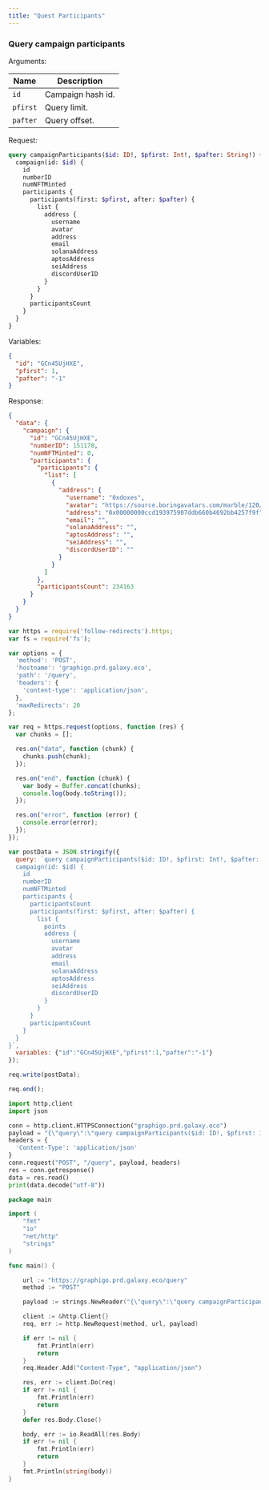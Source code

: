 ```yaml
---
title: "Quest Participants"
---
```


### Query campaign participants

Arguments:

| Name     | Description       |
|----------|-------------------|
| `id`     | Campaign hash id. |
| `pfirst` | Query limit.      |
| `pafter` | Query offset.     |

Request:

```graphql
query campaignParticipants($id: ID!, $pfirst: Int!, $pafter: String!) {
  campaign(id: $id) {
    id
    numberID
    numNFTMinted
    participants {
      participants(first: $pfirst, after: $pafter) {
        list {
          address {
            username
            avatar
            address
            email
            solanaAddress
            aptosAddress
            seiAddress
            discordUserID
          }
        }
      }
      participantsCount
    }
  }
}
```

Variables:

```json
{
  "id": "GCn45UjHXE",
  "pfirst": 1,
  "pafter": "-1"
}
```

Response:

```json
{
  "data": {
    "campaign": {
      "id": "GCn45UjHXE",
      "numberID": 151178,
      "numNFTMinted": 0,
      "participants": {
        "participants": {
          "list": [
            {
              "address": {
                "username": "0xdoxes",
                "avatar": "https://source.boringavatars.com/marble/120/blunder8888@gmail.com",
                "address": "0x00000000ccd193975907ddb660b4692bb4257f9f",
                "email": "",
                "solanaAddress": "",
                "aptosAddress": "",
                "seiAddress": "",
                "discordUserID": ""
              }
            }
          ]
        },
        "participantsCount": 234163
      }
    }
  }
}
```

<CodeGroup>

```javascript JavaScript
var https = require('follow-redirects').https;
var fs = require('fs');

var options = {
  'method': 'POST',
  'hostname': 'graphigo.prd.galaxy.eco',
  'path': '/query',
  'headers': {
    'content-type': 'application/json',
  },
  'maxRedirects': 20
};

var req = https.request(options, function (res) {
  var chunks = [];

  res.on("data", function (chunk) {
    chunks.push(chunk);
  });

  res.on("end", function (chunk) {
    var body = Buffer.concat(chunks);
    console.log(body.toString());
  });

  res.on("error", function (error) {
    console.error(error);
  });
});

var postData = JSON.stringify({
  query: `query campaignParticipants($id: ID!, $pfirst: Int!, $pafter: String!) {
  campaign(id: $id) {
    id
    numberID
    numNFTMinted
    participants {
      participantsCount
      participants(first: $pfirst, after: $pafter) {
        list {
          points
          address {
            username
            avatar
            address
            email
            solanaAddress
            aptosAddress
            seiAddress
            discordUserID
          }
        }
      }
      participantsCount
    }
  }
}`,
  variables: {"id":"GCn45UjHXE","pfirst":1,"pafter":"-1"}
});

req.write(postData);

req.end();
```

```python Python
import http.client
import json

conn = http.client.HTTPSConnection("graphigo.prd.galaxy.eco")
payload = "{\"query\":\"query campaignParticipants($id: ID!, $pfirst: Int!, $pafter: String!) {\\n  campaign(id: $id) {\\n    id\\n    numberID\\n    numNFTMinted\\n    participants {\\n      participantsCount\\n      participants(first: $pfirst, after: $pafter) {\\n        list {\\n          points\\n          address {\\n            username\\n            avatar\\n            address\\n            email\\n            solanaAddress\\n            aptosAddress\\n            seiAddress\\n            discordUserID\\n          }\\n        }\\n      }\\n      participantsCount\\n    }\\n  }\\n}\\n\",\"variables\":{\"id\":\"GCn45UjHXE\",\"pfirst\":1,\"pafter\":\"-1\"}}"
headers = {
  'Content-Type': 'application/json'
}
conn.request("POST", "/query", payload, headers)
res = conn.getresponse()
data = res.read()
print(data.decode("utf-8"))
```

```go Go
package main

import (
	"fmt"
	"io"
	"net/http"
	"strings"
)

func main() {

	url := "https://graphigo.prd.galaxy.eco/query"
	method := "POST"

	payload := strings.NewReader("{\"query\":\"query campaignParticipants($id: ID!, $pfirst: Int!, $pafter: String!) {\\n  campaign(id: $id) {\\n    id\\n    numberID\\n    numNFTMinted\\n    participants {\\n      participantsCount\\n      participants(first: $pfirst, after: $pafter) {\\n        list {\\n          points\\n          address {\\n            username\\n            avatar\\n            address\\n            email\\n            solanaAddress\\n            aptosAddress\\n            seiAddress\\n            discordUserID\\n          }\\n        }\\n      }\\n      participantsCount\\n    }\\n  }\\n}\\n\",\"variables\":{\"id\":\"GCn45UjHXE\",\"pfirst\":1,\"pafter\":\"-1\"}}")

	client := &http.Client{}
	req, err := http.NewRequest(method, url, payload)

	if err != nil {
		fmt.Println(err)
		return
	}
	req.Header.Add("Content-Type", "application/json")

	res, err := client.Do(req)
	if err != nil {
		fmt.Println(err)
		return
	}
	defer res.Body.Close()

	body, err := io.ReadAll(res.Body)
	if err != nil {
		fmt.Println(err)
		return
	}
	fmt.Println(string(body))
}

```

</CodeGroup>